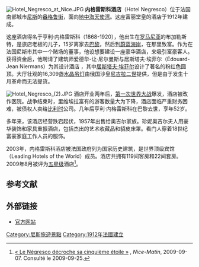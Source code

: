 [[File:Hotel_Negresco_at_Nice.JPG|thumb]]
'''内格雷斯科酒店'''（Hotel Negresco）位于法国南部城市[[尼斯|尼斯]]的[[盎格鲁街|盎格鲁街]]，面向[[地中海|地中海]][[天使湾|天使湾]]。这座富丽堂皇的酒店于1912年建成。

这座酒店得名于亨利·内格雷斯科（1868-1920），他出生在[[罗马尼亚|罗马尼亚]]的布加勒斯特，是旅店老板的儿子，15岁离家去[[巴黎|巴黎]]，然后到[[蔚蓝海岸|蔚蓝海岸]]，在那里致富。作为在法国尼斯市其中一个赌场的董事，他设想要建设一座豪华酒店，来吸引富豪客人。获得资金后，他聘请了建筑师爱德华-让·尼尔曼斯与居斯塔夫·埃菲尔（Édouard-Jean Niermans）为其设计酒店 ，其中[[居斯塔夫·埃菲尔|居斯塔夫·埃菲尔]]设计了著名的粉红色圆顶。大厅壮观的16,309盏[[水晶吊灯|水晶吊灯]]由俄国沙皇[[尼古拉二世|尼古拉二世]]提供，但是由于发生十月革命而无法提货。

[[File:Hotel_Negresco_(2).JPG|thumb]]
酒店开业两年后，[[第一次世界大战|第一次世界大战]]爆发，酒店被改作医院。战争结束时，里维埃拉富有的游客数量大为下降，酒店面临严重财务困难，被债权人卖给[[比利时|比利时]]公司。几年后亨利·内格雷斯科在巴黎去世，享年52岁。 

多年来，该酒店经营跌宕起伏，1957年出售给奥吉尔家族。珍妮奥吉尔夫人用豪华装饰和家具重振酒店，包括杰出的艺术收藏品和貂皮床罩。看门人穿着18世纪富豪家庭工作人员的服饰。 

2003年，内格雷斯科酒店被法国政府列为国家历史建筑，是世界顶级宾馆（Leading Hotels of the World）成员。酒店共拥有119间客房和22间套房。2009年8月被评为[[五星级|五星级]]酒店<ref>[http://www.nicematin.com/ra/nice/204744/nice-le-negresco-decroche-sa-cinquieme-etoile « Le Négresco décroche sa cinquième étoile »] {{Wayback|url=http://www.nicematin.com/ra/nice/204744/nice-le-negresco-decroche-sa-cinquieme-etoile |date=20100113171122 }}, ''Nice-Matin'', 2009-09-07. Consulté le 2009-09-25.</ref>。

==参考文献==
<div class="references-small">
<references></references>
</div>

==外部链接==
*[http://www.hotel-negresco-nice.com/ 官方网站] {{Wayback|url=http://www.hotel-negresco-nice.com/ |date=20190122025437 }} 

{{Commonscat|Hôtel Négresco (Nice)}}

{{coord|43|41|40|N|7|15|27|E|region:FR_type:landmark|display=title}}

[[Category:尼斯旅遊景點|Category:尼斯旅遊景點]]
[[Category:1912年法國建立|Category:1912年法國建立]]